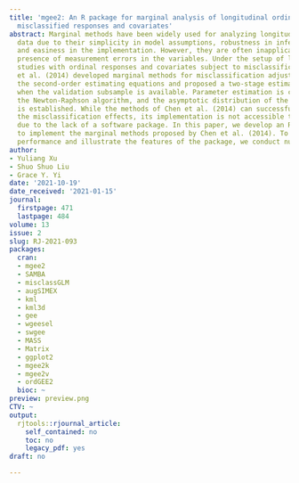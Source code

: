 ```yaml
---
title: 'mgee2: An R package for marginal analysis of longitudinal ordinal data with
  misclassified responses and covariates'
abstract: Marginal methods have been widely used for analyzing longitudinal ordinal
  data due to their simplicity in model assumptions, robustness in inference results,
  and easiness in the implementation. However, they are often inapplicable in the
  presence of measurement errors in the variables. Under the setup of longitudinal
  studies with ordinal responses and covariates subject to misclassification, Chen
  et al. (2014) developed marginal methods for misclassification adjustments using
  the second-order estimating equations and proposed a two-stage estimation approach
  when the validation subsample is available. Parameter estimation is conducted through
  the Newton-Raphson algorithm, and the asymptotic distribution of the estimators
  is established. While the methods of Chen et al. (2014) can successfully correct
  the misclassification effects, its implementation is not accessible to general users
  due to the lack of a software package. In this paper, we develop an R package, mgee2,
  to implement the marginal methods proposed by Chen et al. (2014). To evaluate the
  performance and illustrate the features of the package, we conduct numerical studies.
author:
- Yuliang Xu
- Shuo Shuo Liu
- Grace Y. Yi
date: '2021-10-19'
date_received: '2021-01-15'
journal:
  firstpage: 471
  lastpage: 484
volume: 13
issue: 2
slug: RJ-2021-093
packages:
  cran:
  - mgee2
  - SAMBA
  - misclassGLM
  - augSIMEX
  - kml
  - kml3d
  - gee
  - wgeesel
  - swgee
  - MASS
  - Matrix
  - ggplot2
  - mgee2k
  - mgee2v
  - ordGEE2
  bioc: ~
preview: preview.png
CTV: ~
output:
  rjtools::rjournal_article:
    self_contained: no
    toc: no
    legacy_pdf: yes
draft: no

---
```

